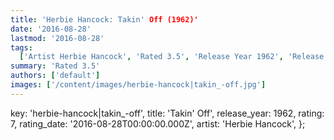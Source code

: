 ```yaml
---
title: 'Herbie Hancock: Takin' Off (1962)'
date: '2016-08-28'
lastmod: '2016-08-28'
tags:
  ['Artist Herbie Hancock', 'Rated 3.5', 'Release Year 1962', 'Release Decade 1960']
summary: 'Rated 3.5'
authors: ['default']
images: ['/content/images/herbie-hancock|takin_-off.jpg']
---
```


  key: 'herbie-hancock|takin_-off',
  title: 'Takin' Off',
  release_year: 1962,
  rating: 7,
  rating_date: '2016-08-28T00:00:00.000Z',
  artist: 'Herbie Hancock',
};

<MusicRating data={data} />
